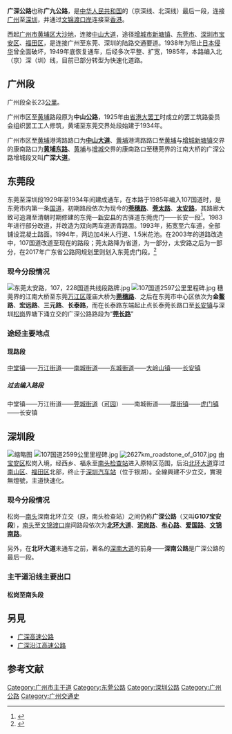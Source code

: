 {{about|[[107国道|107国道]]連接廣州至深圳的一段|連接廣州黃村立交至深圳皇崗路的一條高速公路|廣深高速公路}}

'''广深公路'''也称'''广九公路'''，是[[中华人民共和国|中华人民共和国]]的{{中国国道名|107}}（京深线、北深线）最后一段，连接[[广州|广州]]至[[深圳|深圳]]，并通过[[文錦渡口岸|文锦渡口岸]]连接至[[香港|香港]]。

西起[[广州市|广州市]][[黄埔区|黄埔区]][[大沙地|大沙地]]，连接[[中山大道_(广州)|中山大道]]，途径[[增城市|增城市]][[新塘镇_(广州市)|新塘镇]]、[[东莞市|东莞市]]、[[深圳市|深圳市]][[宝安区|宝安区]]、[[福田区|福田区]]，是连接广州至东莞、深圳的陆路交通要道。1938年为阻止[[日本|日本]][[抗日战争_(中国)|侵华]]曾全面破坏，1949年底恢复通车，后经多次平整、扩宽，1985年，本路编入{{中国国道名|107}}北（京）深（圳）线，目前已部分转型为快速化道路。

== 广州段 ==
广州段全长23[[公里|公里]]。

广州市区至[[黄埔_(广州)|黄埔]]路段原为'''中山公路'''，1925年由[[省港大罢工|省港大罢工]]时成立的罢工筑路委员会组织罢工工人修筑，黄埔至东莞交界处段始建于1934年。

广州市区至[[黄埔_(广州)|黄埔]]港湾路路口为[[中山大道_(广州)|'''中山大道''']]、[[黄埔_(广州)|黄埔]]港湾路路口至[[黄埔区|黄埔]]与[[增城|增城]][[新塘镇_(广州市)|新塘镇]]交界的康南路口为[[黄埔东路|'''黄埔东路''']]、[[黄埔区|黄埔]]与[[增城|增城]]交界的康南路口至穗莞界的江南大桥的广深公路增城段又叫'''广深大道'''。

== 东莞段 ==
东莞至深圳段1929年至1934年间建成通车，在本路于1985年编入107国道时，是东莞市内第一条[[中华人民共和国国道|国道]]，初期路段依次为现今的'''[[莞穗路|莞穗路]]'''、'''[[莞太路|莞太路]]'''、[[太安路_(东莞)|'''太安路''']]，其路廊大致可追溯至清朝时期修建的东莞—[[宝安县|新安县]]的古驿道东莞虎门——长安一段<ref>{{Cite web|title=广东省情网|url=http://dfz.gd.gov.cn/index/dqyj/llyj/content/post_2284645.html|accessdate=2019-08-01|work=dfz.gd.gov.cn|archive-date=2021-07-09|archive-url=https://web.archive.org/web/20210709184739/http://dfz.gd.gov.cn/index/dqyj/llyj/content/post_2284645.html}}</ref>。1983年进行部分改道，并改造为双向两车道沥青路面。1993年，拓宽至六车道，全部铺设混凝土路面。1994年，两边加4米人行道、1.5米花池。在2003年的道路改造中，107国道改道至现在的路段；莞太路降为省道，为{{中国省道名|256|P=广东}}一部分，太安路之后为{{中国省道名|358|P=广东}}一部分，在2017年广东省公路网规划里则划入{{中国国道名|228}}东莞虎门段。<ref>{{Cite web|title=以前叫107国道，后来叫S358省道，现在虎门这条路又改名啦！_东莞阳光网|url=http://news.sun0769.com/dg/headnews/201810/t20181031_7957457.shtml|accessdate=2019-08-07|work=news.sun0769.com|archive-date=2020-02-20|archive-url=https://web.archive.org/web/20200220185025/http://news.sun0769.com/dg/headnews/201810/t20181031_7957457.shtml}}</ref>

=== 现今分段情况 ===
[[File:东莞太安路，107，228国道共线段路牌.jpg|thumb]]
[[File:107国道2597公里里程碑.jpg|thumb]]
穗莞界的江南大桥至东莞[[万江区|万江区]]蓬庙大桥为'''[[莞穗路|莞穗路]]'''、之后在东莞市中心区依次为'''金鳌路'''、'''宏远路'''、'''三元路'''、'''长泰路'''，而在长泰路东端起止点长泰莞长路口至[[长安镇_(东莞市)|长安镇]]与深圳[[松岗街道|松岗]]界塘下涌立交的广深公路路段为“'''[[莞长路|莞长路]]'''”

=== 途经主要地点 ===

==== 现路段 ====
[[中堂镇|中堂镇]]——[[万江街道|万江街道]]——[[南城街道_(东莞市)|南城街道]]——[[东城街道_(东莞市)|东城街道]]——[[大岭山镇|大岭山镇]]——[[长安镇_(东莞市)|长安镇]]

===== 过去编入路段 =====
中堂镇——万江街道——[[莞城街道|莞城街道]]（[[可园|可园]]）——南城街道——[[厚街镇|厚街镇]]——[[虎门镇|虎门镇]]——长安镇

== 深圳段 ==
{{Infobox China Road
|路牌类型=Shenzhen
|中文道路名称=G107
|道路英文名=National Highway 107
|道路属性=[[中华人民共和国国道|国道]]、城市主干道
|行车线数量=双向12车道（主道双向8车道+辅道双向4车道）
|所在地区=[[深圳市|深圳市]]
|起点=[[宝安区|宝安区]][[松岗街道|松岗]]莞深界黄郎二桥
|终点=[[南山区|南山区]][[南头街道|南头]]深南北环立交
|命名缘由=广州—深圳
|道路方向=NS
|道路动工日期=
|通车日期=
|part_of={{中國國道名|107}}
}}
[[File:107国道深圳松岗塘下涌检查站.jpg|缩略图]]
[[File:107国道2599公里里程碑.jpg|thumb]]
[[File:2627km_roadstone_of_G107.jpg|thumb]]
由[[宝安区|宝安区]]松岗入境，经西乡、福永至[[南头检查站|南头检查站]]进入原特区范围，后沿[[北环大道|北环大道]]穿过[[南山区_(深圳市)|南山区]]、[[福田区|福田区]]北部，终止于[[深圳汽车站|深圳汽车站]]（位于银湖）。全線興建不少立交，實現無燈號，主道快速化。
=== 现今分段情况 ===
松岗—[[南头_(深圳)|南头]]深南北环立交（原，南头检查站）之间仍称'''广深公路'''（又叫'''G107宝安段'''），[[南头_(深圳)|南头]]至[[文錦渡口岸|文锦渡口岸]]间路段依次为'''[[北環大道|北环大道]]'''、'''[[泥岗路|泥岗路]]'''、'''[[布心路|布心路]]'''、'''[[爱国路|爱国路]]'''、'''[[文錦路|文锦南路]]'''。

另外，在'''北环大道'''未通车之前，著名的[[深南大道|深南大道]]的前身——'''深南公路'''是广深公路的最后一段。

=== 主干道沿线主要出口===
==== 松岗至南头段 ====
{{Start expwy exit box|place=1}}
{{Expwy exit item|place=莞深界|index=|type=B|name=黄郎二桥|dist start=|road connection={{中国国道名|107|[[莞长路|莞长路]]}}|comment={{中国国道名|107|}}，{{中国国道名|228|}}共线段}}
{{Expwy exit item|place=[[深圳市|深圳市]][[宝安区|宝安区]]|place rows=27|index=|type=H|name=塘下涌立交|dist start=|road connection=[[宝安大道|宝安大道]]<br>广田路|comment={{中国国道名|107|}}，{{中国国道名|228|}}共线段}}
{{Expwy exit item|index=|type=H|name=松福107立交|dist start=|road connection=松福大道|comment={{中国国道名|107|}}，{{中国国道名|228|}}共线段}}
{{Expwy exit item|index=|type=H|name=沙江立交|dist start=|road connection=沙江路|comment={{中国国道名|107|}}，{{中国国道名|228|}}共线段}}
{{Expwy exit item|index=|type=E|name=松岗|dist start=|road connection={{中国国道名|228|[[松白路|松白路]]}}<br>环城路<br>松河南路|comment={{中国国道名|107|}}，{{中国国道名|228|}}共线段}}
{{Expwy exit item|index=|type=E|name=楼岗|dist start=|road connection=楼岗大道（仅北行）<br>松芳路（仅南行）|comment=}}
{{Expwy exit item|index=|type=E|name=东方立交|dist start=|road connection=东方大道<br>长浩路<br>东方一路|comment=}}
{{Expwy exit item|index=|type=E|name=松裕路出口|dist start=|road connection=松裕路|comment=}}
{{Expwy exit item|index=|type=E|name=潭头出口|dist start=|road connection=潭头西路（仅南行）<br>潭头东路（仅北行）|comment=}}
{{Expwy exit item|index=|type=H|name=芙蓉立交|dist start=|road connection=芙蓉路|comment=}}
{{Expwy exit item|index=|type=E|name=新和出口|dist start=|road connection=新和大道|comment=}}
{{Expwy exit item|index=|type=H|name=新桥立交|dist start=|road connection={{China Expwy Name|G15|[[广深高速公路|广深高速公路]]|L1=G4}}<br>松岗大道<br>新玉路<br>沙井北环路<br>沙井东环路|comment=}}
{{Expwy exit item|index=|type=H|name=沙井立交|dist start=|road connection=新沙路|comment=[[File:Aiga_bus_inv.svg|20px]]沙井中心客运站}}
{{Expwy exit item|index=|type=H|name=南环立交|dist start=|road connection=沙井南环路|comment=}}
{{Expwy exit item|index=|type=H|name=凤凰立交|dist start=|road connection=凤凰山大道<br>岭下路|comment=}}
{{Expwy exit item|index=|type=H|name=福永立交|dist start=|road connection=福永大道|comment=}}
{{Expwy exit item|index=|type=E|name=翠岗出口|dist start=|road connection=翠岗东路（仅北行）<br>翠岗西路（仅南行）|comment=}}
{{Expwy exit item|index=|type=H|name=水浪坑立交|dist start=|road connection=怀德南路|comment=}}
{{Expwy exit item|index=|type=H|name=兴围立交|dist start=|road connection={{China Expwy Name|G15|[[广深高速公路|广深高速公路]]|L1=G4}}<br>机场道|comment=}}
{{Expwy exit item|index=|type=E|name=黄田出口|dist start=|road connection=凯成一路<br>金乡三路<br>凯成二路|comment=}}
{{Expwy exit item|index=|type=H|name=机场南路立交|dist start=|road connection={{China Expwy Name|G15|[[广深高速公路|广深高速公路]]|L1=G4}}<br>{{China Expwy Name|G15|[[机荷高速公路|机荷高速公路]]}}<br>机场南路|comment=}}
{{Expwy exit item|index=|type=H|name=洲石立交|dist start=|road connection=洲石公路|comment=}}
{{Expwy exit item|index=|type=E|name=航城出口|dist start=|road connection=航城大道|comment=}}
{{Expwy exit item|index=|type=E|name=固戌出口|dist start=|road connection=固戌一路<br>宝田三路|comment=}}
{{Expwy exit item|index=|type=H|name=西乡立交|dist start=|road connection=[[西乡大道|西乡大道]]|comment=}}
{{Expwy exit item|index=|type=H|name=新安五路立交|dist start=|road connection=新安五路|comment=}}
{{Expwy exit item|index=|type=H|name=创业立交|dist start=|road connection={{中国省道名|359|P=广东|[[创业路|创业路]]}}|comment=[[File:Aiga_bus_inv.svg|20px]]宝安汽车站<br>{{中国省道名|359|P=广东|}}的终点}}
{{Expwy exit item|index=|type=H|name=新安立交|dist start=|road connection=新安一路<br>新安二路|comment=}}
{{Expwy exit item|place=[[深圳市|深圳市]][[南山区|南山区]]|type=H|name=深南北环立交|dist start=|road connection=[[深南大道|深南大道]]<br>{{中国国道名|107|[[北环大道|北环大道]]}}|comment=}}
{{End expwy exit box|place=1}}

==另見==
*[[广深高速公路|广深高速公路]]
*[[广深沿江高速公路|广深沿江高速公路]]

==参考文献==
{{reflist}}

{{广州主要道路}}
{{深圳市主要道路}}
{{DEFAULTSORT:G广深公路}}
[[Category:广州市主干道|Category:广州市主干道]]
[[Category:东莞公路|Category:东莞公路]]
[[Category:深圳公路|Category:深圳公路]]
[[Category:广州公路|Category:广州公路]]
[[Category:广州交通史|Category:广州交通史]]